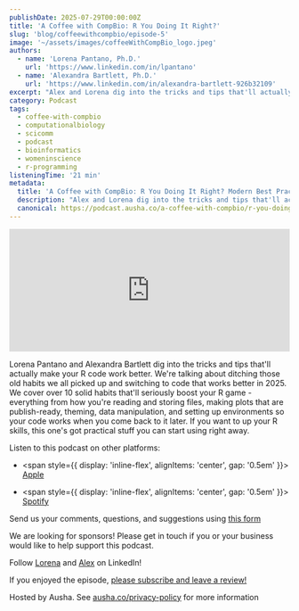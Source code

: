 ```yaml
---
publishDate: 2025-07-29T00:00:00Z
title: 'A Coffee with CompBio: R You Doing It Right?'
slug: 'blog/coffeewithcompbio/episode-5'
image: '~/assets/images/coffeeWithCompBio_logo.jpeg'
authors:
  - name: 'Lorena Pantano, Ph.D.'
    url: 'https://www.linkedin.com/in/lpantano'
  - name: 'Alexandra Bartlett, Ph.D.'
    url: 'https://www.linkedin.com/in/alexandra-bartlett-926b32109'
excerpt: "Alex and Lorena dig into the tricks and tips that'll actually make your R code work better."
category: Podcast
tags:
  - coffee-with-compbio
  - computationalbiology
  - scicomm
  - podcast
  - bioinformatics
  - womeninscience
  - r-programming
listeningTime: '21 min'
metadata:
  title: 'A Coffee with CompBio: R You Doing It Right? Modern Best Practices in R'
  description: "Alex and Lorena dig into the tricks and tips that'll actually make your R code work better."
  canonical: https://podcast.ausha.co/a-coffee-with-compbio/r-you-doing-it-right-modern-best-practices-in-r
---
```


<iframe
  name="Ausha Podcast Player"
  frameborder="0"
  loading="lazy"
  id="ausha-lSBx"
  height="220"
  style="border: none; width:100%; height:220px"
  src="https://player.ausha.co/?podcastId=Ljzz7heQJNRj&playlist=false&color=%23751cbf&v=3&playerId=ausha-lSBx"
></iframe>
<script src="https://player.ausha.co/ausha-player.js"></script>

Lorena Pantano and Alexandra Bartlett dig into the tricks and tips that'll actually make your R code work better. We're talking about ditching those old habits we all picked up and switching to code that works better in 2025. We cover over 10 solid habits that'll seriously boost your R game - everything from how you're reading and storing files, making plots that are publish-ready, theming, data manipulation, and setting up environments so your code works when you come back to it later. If you want to up your R skills, this one's got practical stuff you can start using right away.

Listen to this podcast on other platforms:

- <span style={{ display: 'inline-flex', alignItems: 'center', gap: '0.5em' }}>
    <FaApple size={32} color="#000" /> [Apple](https://apple.co/4dXieNl)
  </span>

- <span style={{ display: 'inline-flex', alignItems: 'center', gap: '0.5em' }}>
    <FaSpotify size={32} color="#1DB954" /> [Spotify](https://spoti.fi/45Np6ur)
  </span>

Send us your comments, questions, and suggestions using [this form](https://lnkd.in/eJ-hChm3)

We are looking for sponsors! Please get in touch if you or your business would like to help support this podcast.

Follow [Lorena](https://www.linkedin.com/in/lpantano) and [Alex](https://www.linkedin.com/in/alexandra-bartlett-926b32109) on LinkedIn!

If you enjoyed the episode, [please subscribe and leave a review!](https://lnkd.in/eXQ-HpUV)

Hosted by Ausha. See [ausha.co/privacy-policy](https://ausha.co/privacy-policy) for more information
